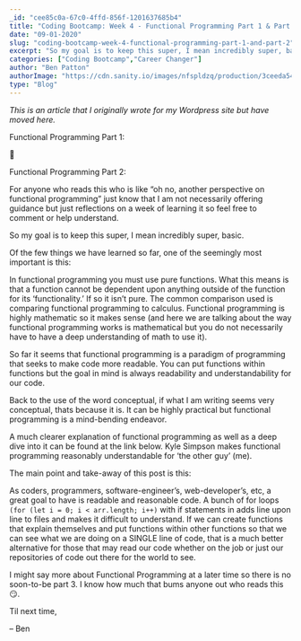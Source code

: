 ```yaml
---
_id: "cee85c0a-67c0-4ffd-856f-1201637685b4"
title: "Coding Bootcamp: Week 4 - Functional Programming Part 1 & Part 2"
date: "09-01-2020"
slug: "coding-bootcamp-week-4-functional-programming-part-1-and-part-2"
excerpt: "So my goal is to keep this super, I mean incredibly super, basic"
categories: ["Coding Bootcamp","Career Changer"]
author: "Ben Patton"
authorImage: "https://cdn.sanity.io/images/nfspldzq/production/3ceeda54221c7c0614ecc51f955c7be39a1da34e-512x512.jpg"
type: "Blog"
---
```


_This is an article that I originally wrote for my Wordpress site but have moved here._

Functional Programming Part 1:

🤔

Functional Programming Part 2:

For anyone who reads this who is like “oh no, another perspective on functional programming” just know that I am not necessarily offering guidance but just reflections on a week of learning it so feel free to comment or help understand.

So my goal is to keep this super, I mean incredibly super, basic.

Of the few things we have learned so far, one of the seemingly most important is this:

In functional programming you must use pure functions. What this means is that a function cannot be dependent upon anything outside of the function for its ‘functionality.’ If so it isn’t pure. The common comparison used is comparing functional programming to calculus. Functional programming is highly mathematic so it makes sense (and here we are talking about the way functional programming works is mathematical but you do not necessarily have to have a deep understanding of math to use it).

So far it seems that functional programming is a paradigm of programming that seeks to make code more readable. You can put functions within functions but the goal in mind is always readability and understandability for our code.

Back to the use of the word conceptual, if what I am writing seems very conceptual, thats because it is. It can be highly practical but functional programming is a mind-bending endeavor.

A much clearer explanation of functional programming as well as a deep dive into it can be found at the link below. Kyle Simpson makes functional programming reasonably understandable for ‘the other guy’ (me).

The main point and take-away of this post is this:

As coders, programmers, software-engineer’s, web-developer’s, etc, a great goal to have is readable and reasonable code. A bunch of for loops ```(for (let i = 0; i < arr.length; i++)``` with if statements in adds line upon line to files and makes it difficult to understand. If we can create functions that explain themselves and put functions within other functions so that we can see what we are doing on a SINGLE line of code, that is a much better alternative for those that may read our code whether on the job or just our repositories of code out there for the world to see.

I might say more about Functional Programming at a later time so there is no soon-to-be part 3. I know how much that bums anyone out who reads this 😏.

Til next time,

– Ben

